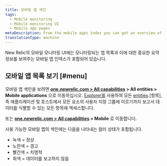 ```yaml
---
title: 모바일 앱 색인
tags:
  - Mobile monitoring
  - Mobile monitoring UI
  - Mobile app pages
metaDescription: From the mobile apps index you can get an overview of the health of your apps and dive deeper into specific apps.
translationType: machine
---
```


New Relic의 모바일 모니터링 UI에는 모니터링되는 앱 목록과 이에 대한 중요한 요약 정보를 보여주는 모바일 앱 인덱스가 포함되어 있습니다.

## 모바일 앱 목록 보기 [#menu]

모바일 앱 색인을 보려면 **[one.newrelic.com > All capabilities](https://one.newrelic.com/all-capabilities) > All entities > Mobile applications** 으로 이동하십시오. [Explorer를](/docs/new-relic-one/use-new-relic-one/core-concepts/new-relic-explorer-view-performance-across-apps-services-hosts/) 사용하여 모든 [entities](/docs/new-relic-one/use-new-relic-one/core-concepts/what-entity-new-relic/) \[항목], 즉 애플리케이션 및 호스트에서 모든 요소의 사용자 지정 그룹에 이르기까지 보고서 데이터를 식별할 수 있는 모든 항목에 액세스합니다.

또는 **[one.newrelic.com > All capabilities](https://one.newrelic.com/all-capabilities) > Mobile** 로 이동합니다.

사용 가능한 모바일 앱의 색인에는 다음을 나타내는 컬러 상태가 포함됩니다.

* 녹색 = 정상
* 노란색 = 경고
* 빨간색 = 치명적
* 회색 = 데이터를 보고하지 않음